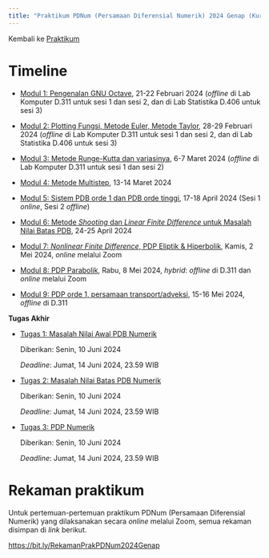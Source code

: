 ```yaml
---
title: "Praktikum PDNum (Persamaan Diferensial Numerik) 2024 Genap (Kurikulum 2020)"
---
```


Kembali ke [Praktikum](../../../../praktikum.qmd)

# Timeline

- [Modul 1: Pengenalan GNU Octave](./modul1.ipynb), 21-22 Februari 2024 (*offline* di Lab Komputer D.311 untuk sesi 1 dan sesi 2, dan di Lab Statistika D.406 untuk sesi 3)

- [Modul 2: Plotting Fungsi, Metode Euler, Metode Taylor](./modul2.ipynb), 28-29 Februari 2024 (*offline* di Lab Komputer D.311 untuk sesi 1 dan sesi 2, dan di Lab Statistika D.406 untuk sesi 3)

- [Modul 3: Metode Runge-Kutta dan variasinya](./modul3.ipynb), 6-7 Maret 2024 (*offline* di Lab Komputer D.311 untuk sesi 1 dan sesi 2)

- [Modul 4: Metode Multistep](./modul4.ipynb), 13-14 Maret 2024

- [Modul 5: Sistem PDB orde 1 dan PDB orde tinggi](./modul5.ipynb), 17-18 April 2024 (Sesi 1 *online*, Sesi 2 *offline*)

- [Modul 6: Metode *Shooting* dan *Linear Finite Difference* untuk Masalah Nilai Batas PDB](./modul6.ipynb), 24-25 April 2024

- [Modul 7: *Nonlinear Finite Difference*, PDP Eliptik & Hiperbolik](./modul7.ipynb), Kamis, 2 Mei 2024, *online* melalui Zoom

- [Modul 8: PDP Parabolik](./modul8.ipynb), Rabu, 8 Mei 2024, *hybrid*: *offline* di D.311 dan *online* melalui Zoom

- [Modul 9: PDP orde 1, persamaan transport/adveksi](./modul9.ipynb), 15-16 Mei 2024, *offline* di D.311

**Tugas Akhir**

- [Tugas 1: Masalah Nilai Awal PDB Numerik](./tugas1.qmd)

    Diberikan: Senin, 10 Juni 2024

    *Deadline*: Jumat, 14 Juni 2024, 23.59 WIB

- [Tugas 2: Masalah Nilai Batas PDB Numerik](./tugas2.qmd)

    Diberikan: Senin, 10 Juni 2024

    *Deadline*: Jumat, 14 Juni 2024, 23.59 WIB

- [Tugas 3: PDP Numerik](./tugas3.qmd)

    Diberikan: Senin, 10 Juni 2024

    *Deadline*: Jumat, 14 Juni 2024, 23.59 WIB

# Rekaman praktikum

Untuk pertemuan-pertemuan praktikum PDNum (Persamaan Diferensial Numerik) yang dilaksanakan secara *online* melalui Zoom, semua rekaman disimpan di *link* berikut.

<https://bit.ly/RekamanPrakPDNum2024Genap>
